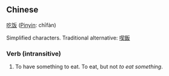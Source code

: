 ==Chinese==
[[吃]][[饭]] ([[Pinyin]]: chīfàn)

Simplified characters.  Traditional alternative: [[喫飯]]

===Verb (intransitive)===
# To have something to eat.  To eat, but not ''to eat something''.